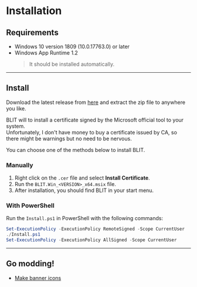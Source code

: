 
# Installation

## Requirements

- Windows 10 version 1809 (10.0.17763.0) or later
- Windows App Runtime 1.2
  > It should be installed automatically.

---

## Install

Download the latest release from [here](https://github.com/0x1c-works/BLIT/releases) and extract the zip file to anywhere you like.

<Callout emoji="ℹ️" type="info">
  BLIT will to install a certificate signed by the Microsoft official tool to your system. <br /> Unfortunately, I don't have money to buy a
  certificate issued by CA, so there might be warnings but no need to be nervous.
</Callout>

You can choose one of the methods below to install BLIT.

### Manually

1. Right click on the `.cer` file and select **Install Certificate**.
2. Run the `BLIT.Win_<VERSION>_x64.msix` file.
3. After installation, you should find BLIT in your start menu.

### With PowerShell

Run the `Install.ps1` in PowerShell with the following commands:

```powershell
Set-ExecutionPolicy -ExecutionPolicy RemoteSigned -Scope CurrentUser
./Install.ps1
Set-ExecutionPolicy -ExecutionPolicy AllSigned -Scope CurrentUser
```

---

## Go modding!

- [Make banner icons](../banner-icon-editor/)
